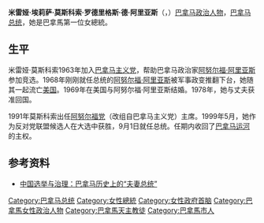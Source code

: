 {{noteTA
|1=zh-hans:莫斯科索;zh-hant:莫斯科索;zh-tw:莫絲柯索;
}}
{{Hatnote|這是[[西班牙语姓名|西班牙语姓名]]，首姓或[[姓|父姓]]是''Moscoso''，次姓或母姓是''Rodríguez''，婚後姓為''Arias''。}}
{{Infobox Officeholder
|name          = 米雷娅·莫斯科索
|image         = File:Mireya Moscoso in 2012.jpg
|imagesize     = 200px
|office        = [[巴拿马总统|巴拿马总统]]
|vicepresident = [[阿图罗·巴利亚里诺|阿图罗·巴利亚里诺]]<br />[[多米纳多尔·凯塞尔·巴桑|多米纳多尔·凯塞尔·巴桑]]
|term_start    = 1999年9月1日
|term_end      = 2004年9月1日
|predecessor   = [[埃斯内托·佩雷斯·巴利亚达斯|埃斯内托·佩雷斯·巴利亚达斯]]
|successor     = [[马丁·托里霍斯|马丁·托里霍斯]]
|birth_date    = {{birth date and age|1946|7|1}}
|birth_place   = {{PAN}}[[佩達西區|佩達西區]]
|profession    = [[室内设计|室内设计师]]
|spouse        = [[阿努尔福·阿里亚斯|阿努尔福·阿里亚斯]] <small>(1969–1988)</small><br />里卡多·格鲁韦尔 <small>(1990–1997)</small>
|party         = [[巴拿马主义党|阿努尔福党]]
|alma_mater    = [[迈阿密达德学院|迈阿密达德学院]]
|religion      = [[天主教|天主教]]
}}
'''米雷娅·埃莉萨·莫斯科索·罗德里格斯·德·阿里亚斯'''（{{lang-es|Mireya Elisa Moscoso Rodríguez de Arias}}，{{bd|1946年|7月1日|catIdx=Moscoso Rodríguez de Arias}}）[[巴拿马|巴拿马]][[政治人物|政治人物]]，[[巴拿马总统|巴拿马总统]]，她是巴拿馬第一位女總統。

== 生平 ==
米雷娅·莫斯科索1963年加入[[巴拿马主义党|巴拿马主义党]]，帮助巴拿马政治家[[阿努尔福·阿里亚斯|阿努尔福·阿里亚斯]]参加竞选。1968年刚刚就任总统的[[阿努尔福·阿里亚斯|阿努尔福·阿里亚斯]]被军事政变推翻下台，她随其一起流亡[[美国|美国]]。1969年在美国与阿努尔福·阿里亚斯结婚。1978年，她与丈夫获准回国。

1991年莫斯科索出任[[巴拿马主义党|阿努尔福党]]（改组自巴拿马主义党）主席。1999年5月，她作为反对党联盟候选人在大选中获胜，9月1日就任总统。任期内收回了[[巴拿马运河|巴拿马运河]]的主权。

== 参考资料 ==
*[http://www.chinaelections.org/newsinfo.asp?newsid=112713 中国选举与治理：巴拿马历史上的“夫妻总统”]

{{Authority control}}
{{DEFAULTSORT:Moscoso, Mireya}}

[[Category:巴拿马总统|Category:巴拿马总统]]
[[Category:女性總統|Category:女性總統]]
[[Category:女性政府首脑|Category:女性政府首脑]]
[[Category:巴拿馬女性政治人物|Category:巴拿馬女性政治人物]]
[[Category:巴拿馬天主教徒|Category:巴拿馬天主教徒]]
[[Category:巴拿馬市人|Category:巴拿馬市人]]